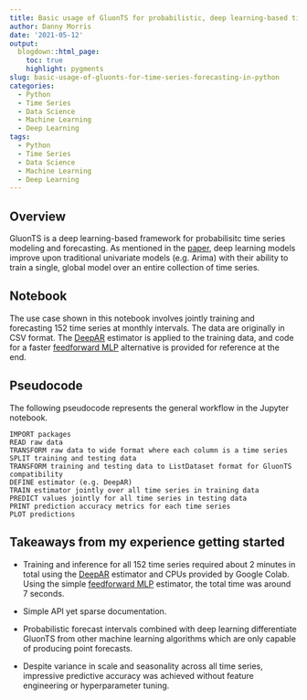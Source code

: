 ```yaml
---
title: Basic usage of GluonTS for probabilistic, deep learning-based time series forecasting
author: Danny Morris
date: '2021-05-12'
output: 
  blogdown::html_page:
    toc: true
    highlight: pygments
slug: basic-usage-of-gluonts-for-time-series-forecasting-in-python
categories:
  - Python
  - Time Series
  - Data Science
  - Machine Learning
  - Deep Learning
tags:
  - Python
  - Time Series
  - Data Science
  - Machine Learning
  - Deep Learning
---
```


## Overview

GluonTS is a deep learning-based framework for probabilisitc time series modeling and forecasting. As mentioned in the [paper](https://arxiv.org/pdf/1906.05264.pdf), deep learning models improve upon traditional univariate models (e.g. Arima) with their ability to train a single, global model over an entire collection of time series. 

## Notebook

The use case shown in this notebook involves jointly training and forecasting 152 time series at monthly intervals. The data are originally in CSV format. 
The [DeepAR](https://arxiv.org/pdf/1704.04110.pdf) estimator is applied to the training data, and code for a faster [feedforward MLP](https://ts.gluon.ai/api/gluonts/gluonts.model.simple_feedforward.html) alternative is provided for reference at the end.

<script src="https://gist.github.com/dannymorris/49af9fa607552ab5da9813d0dce8c9ac.js"></script>

## Pseudocode

The following pseudocode represents the general workflow in the Jupyter notebook.

```
IMPORT packages
READ raw data
TRANSFORM raw data to wide format where each column is a time series
SPLIT training and testing data
TRANSFORM training and testing data to ListDataset format for GluonTS compatibility
DEFINE estimator (e.g. DeepAR)
TRAIN estimator jointly over all time series in training data
PREDICT values jointly for all time series in testing data
PRINT prediction accuracy metrics for each time series
PLOT predictions
```

## Takeaways from my experience getting started

- Training and inference for all 152 time series required about 2 minutes in total using the [DeepAR](https://ts.gluon.ai/api/gluonts/gluonts.model.deepar.html) estimator and CPUs provided by Google Colab. Using the simple [feedforward MLP](https://ts.gluon.ai/api/gluonts/gluonts.model.simple_feedforward.html) estimator, the total time was around 7 seconds.

- Simple API yet sparse documentation.

- Probabilistic forecast intervals combined with deep learning differentiate GluonTS from other machine learning algorithms which are only capable of producing point forecasts.

- Despite variance in scale and seasonality across all time series, impressive predictive accuracy was achieved without feature engineering or hyperparameter tuning.
